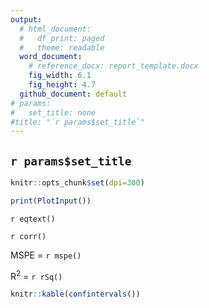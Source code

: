 ```yaml
---
output:
  # html_document:
  #   df_print: paged
  #   theme: readable
  word_document:
    # reference_docx: report_template.docx
    fig_width: 6.1
    fig_height: 4.7
  github_document: default
# params:
#   set_title: none
#title: "`r params$set_title`"
---
```

## `r params$set_title`

```r
knitr::opts_chunk$set(dpi=300)
```

```r

print(PlotInput())
```


`r eqtext()`


`r corr()`

MSPE = `r mspe()`

R^2^ = `r rSq()`

```r
knitr::kable(confintervals())

```